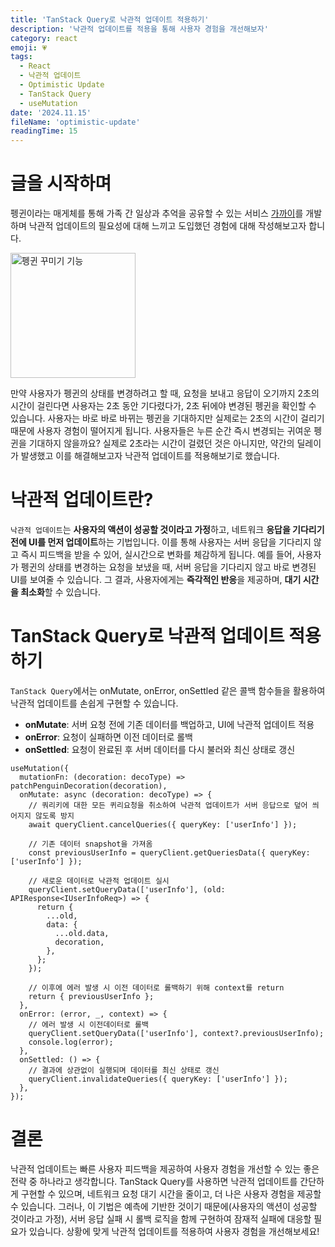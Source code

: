 ```yaml
---
title: 'TanStack Query로 낙관적 업데이트 적용하기'
description: '낙관적 업데이트를 적용을 통해 사용자 경험을 개선해보자'
category: react
emoji: 💗
tags:
  - React
  - 낙관적 업데이트
  - Optimistic Update
  - TanStack Query
  - useMutation
date: '2024.11.15'
fileName: 'optimistic-update'
readingTime: 15
---
```


# 글을 시작하며

펭귄이라는 매게체를 통해 가족 간 일상과 추억을 공유할 수 있는 서비스 [가까이](https://github.com/TeamAbbboo/nearby)를 개발하며 낙관적 업데이트의 필요성에 대해 느끼고 도입했던 경험에 대해 작성해보고자 합니다.

<img
  src="/image/optimistic_update_1.gif"
  alt="펭귄 꾸미기 기능"
  width="200px"
/>

만약 사용자가 펭귄의 상태를 변경하려고 할 때, 요청을 보내고 응답이 오기까지 2초의 시간이 걸린다면 사용자는 2초 동안 기다렸다가, 2초 뒤에야 변경된 펭귄을 확인할 수 있습니다.
사용자는 바로 바로 바뀌는 펭귄을 기대하지만 실제로는 2초의 시간이 걸리기 때문에 사용자 경험이 떨어지게 됩니다. 사용자들은 누른 순간 즉시 변경되는 귀여운 펭귄을 기대하지 않을까요?
실제로 2초라는 시간이 걸렸던 것은 아니지만, 약간의 딜레이가 발생했고 이를 해결해보고자 낙관적 업데이트를 적용해보기로 했습니다.

# 낙관적 업데이트란?

`낙관적 업데이트`는 **사용자의 액션이 성공할 것이라고 가정**하고, 네트워크 **응답을 기다리기 전에 UI를 먼저 업데이트**하는 기법입니다. 이를 통해 사용자는 서버 응답을 기다리지 않고 즉시 피드백을 받을 수 있어, 실시간으로 변화를 체감하게 됩니다.
예를 들어, 사용자가 펭귄의 상태를 변경하는 요청을 보냈을 때, 서버 응답을 기다리지 않고 바로 변경된 UI를 보여줄 수 있습니다. 그 결과, 사용자에게는 **즉각적인 반응**을 제공하며, **대기 시간을 최소화**할 수 있습니다.

# TanStack Query로 낙관적 업데이트 적용하기

`TanStack Query`에서는 onMutate, onError, onSettled 같은 콜백 함수들을 활용하여 낙관적 업데이트를 손쉽게 구현할 수 있습니다.

- **onMutate**: 서버 요청 전에 기존 데이터를 백업하고, UI에 낙관적 업데이트 적용
- **onError**: 요청이 실패하면 이전 데이터로 롤백
- **onSettled**: 요청이 완료된 후 서버 데이터를 다시 불러와 최신 상태로 갱신

```tsx
useMutation({
  mutationFn: (decoration: decoType) => patchPenguinDecoration(decoration),
  onMutate: async (decoration: decoType) => {
    // 쿼리키에 대한 모든 퀴리요청을 취소하여 낙관적 업데이트가 서버 응답으로 덮어 씌어지지 않도록 방지
    await queryClient.cancelQueries({ queryKey: ['userInfo'] });

    // 기존 데이터 snapshot을 가져옴
    const previousUserInfo = queryClient.getQueriesData({ queryKey: ['userInfo'] });

    // 새로운 데이터로 낙관적 업데이트 실시
    queryClient.setQueryData(['userInfo'], (old: APIResponse<IUserInfoReq>) => {
      return {
        ...old,
        data: {
          ...old.data,
          decoration,
        },
      };
    });

    // 이후에 에러 발생 시 이전 데이터로 롤백하기 위해 context를 return
    return { previousUserInfo };
  },
  onError: (error, _, context) => {
    // 에러 발생 시 이전데이터로 롤백
    queryClient.setQueryData(['userInfo'], context?.previousUserInfo);
    console.log(error);
  },
  onSettled: () => {
    // 결과에 상관없이 실행되며 데이터를 최신 상태로 갱신
    queryClient.invalidateQueries({ queryKey: ['userInfo'] });
  },
});
```

# 결론

낙관적 업데이트는 빠른 사용자 피드백을 제공하여 사용자 경험을 개선할 수 있는 좋은 전략 중 하나라고 생각합니다.
TanStack Query를 사용하면 낙관적 업데이트를 간단하게 구현할 수 있으며, 네트워크 요청 대기 시간을 줄이고, 더 나은 사용자 경험을 제공할 수 있습니다.
그러나, 이 기법은 예측에 기반한 것이기 때문에(사용자의 액션이 성공할 것이라고 가정), 서버 응답 실패 시 롤백 로직을 함께 구현하여 잠재적 실패에 대응할 필요가 있습니다.
상황에 맞게 낙관적 업데이트를 적용하여 사용자 경험을 개선해보세요!
